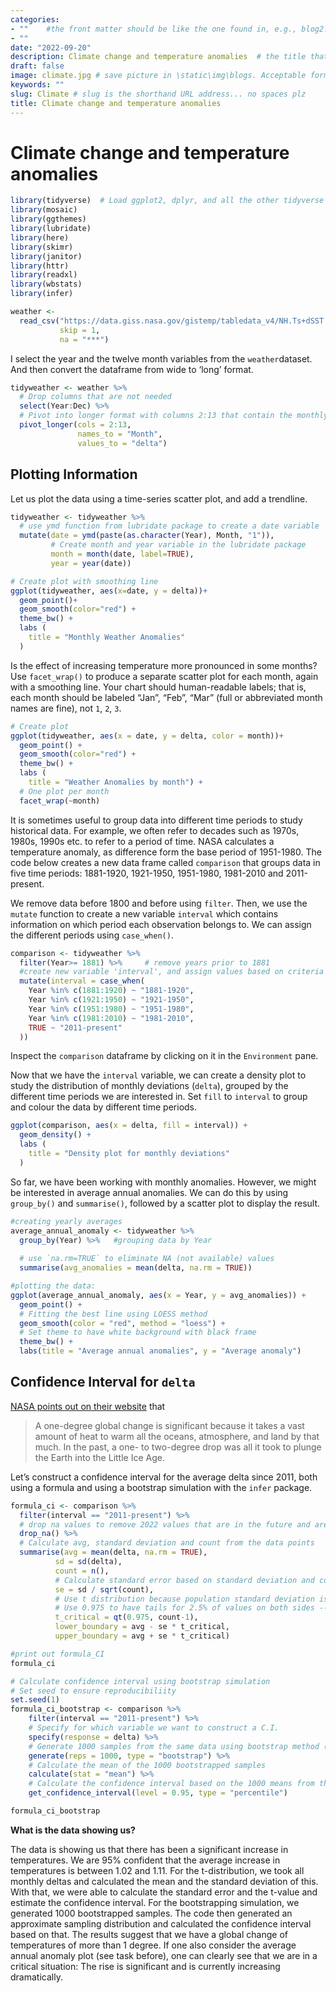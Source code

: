 ```yaml
---
categories:  
- ""    #the front matter should be like the one found in, e.g., blog2.md. It cannot be like the normal Rmd we used
- ""
date: "2022-09-20"
description: Climate change and temperature anomalies  # the title that will show up once someone gets to this page
draft: false
image: climate.jpg # save picture in \static\img\blogs. Acceptable formats= jpg, jpeg, or png . Your iPhone pics wont work
keywords: ""
slug: Climate # slug is the shorthand URL address... no spaces plz
title: Climate change and temperature anomalies
---
```


# Climate change and temperature anomalies

```r
library(tidyverse)  # Load ggplot2, dplyr, and all the other tidyverse packages
library(mosaic)
library(ggthemes)
library(lubridate)
library(here)
library(skimr)
library(janitor)
library(httr)
library(readxl)
library(wbstats)
library(infer)
```

```r

weather <- 
  read_csv("https://data.giss.nasa.gov/gistemp/tabledata_v4/NH.Ts+dSST.csv", 
           skip = 1, 
           na = "***")

```

I select the year and the twelve month variables from the
`weather`dataset. And then convert the dataframe from wide to 'long'
format.

```r
tidyweather <- weather %>% 
  # Drop columns that are not needed
  select(Year:Dec) %>% 
  # Pivot into longer format with columns 2:13 that contain the monthly data
  pivot_longer(cols = 2:13, 
               names_to = "Month", 
               values_to = "delta")
```

## Plotting Information

Let us plot the data using a time-series scatter plot, and add a
trendline.

```r

tidyweather <- tidyweather %>%
  # use ymd function from lubridate package to create a date variable
  mutate(date = ymd(paste(as.character(Year), Month, "1")),
         # Create month and year variable in the lubridate package
         month = month(date, label=TRUE),
         year = year(date))

# Create plot with smoothing line
ggplot(tidyweather, aes(x=date, y = delta))+
  geom_point()+
  geom_smooth(color="red") +
  theme_bw() +
  labs (
    title = "Monthly Weather Anomalies"
  )

```

Is the effect of increasing temperature more pronounced in some months?
Use `facet_wrap()` to produce a separate scatter plot for each month,
again with a smoothing line. Your chart should human-readable labels;
that is, each month should be labeled "Jan", "Feb", "Mar" (full or
abbreviated month names are fine), not `1`, `2`, `3`.

```r
# Create plot
ggplot(tidyweather, aes(x = date, y = delta, color = month))+
  geom_point() +
  geom_smooth(color="red") +
  theme_bw() +
  labs (
    title = "Weather Anomalies by month") + 
  # One plot per month
  facet_wrap(~month)
```

It is sometimes useful to group data into different time periods to
study historical data. For example, we often refer to decades such as
1970s, 1980s, 1990s etc. to refer to a period of time. NASA calculates a
temperature anomaly, as difference form the base period of 1951-1980.
The code below creates a new data frame called `comparison` that groups
data in five time periods: 1881-1920, 1921-1950, 1951-1980, 1981-2010
and 2011-present.

We remove data before 1800 and before using `filter`. Then, we use the
`mutate` function to create a new variable `interval` which contains
information on which period each observation belongs to. We can assign
the different periods using `case_when()`.

```r

comparison <- tidyweather %>% 
  filter(Year>= 1881) %>%     # remove years prior to 1881
  #create new variable 'interval', and assign values based on criteria below:
  mutate(interval = case_when(
    Year %in% c(1881:1920) ~ "1881-1920",
    Year %in% c(1921:1950) ~ "1921-1950",
    Year %in% c(1951:1980) ~ "1951-1980",
    Year %in% c(1981:2010) ~ "1981-2010",
    TRUE ~ "2011-present"
  ))

```

Inspect the `comparison` dataframe by clicking on it in the
`Environment` pane.

Now that we have the `interval` variable, we can create a density plot
to study the distribution of monthly deviations (`delta`), grouped by
the different time periods we are interested in. Set `fill` to
`interval` to group and colour the data by different time periods.

```r
ggplot(comparison, aes(x = delta, fill = interval)) + 
  geom_density() +
  labs (
    title = "Density plot for monthly deviations"
  )


```

So far, we have been working with monthly anomalies. However, we might
be interested in average annual anomalies. We can do this by using
`group_by()` and `summarise()`, followed by a scatter plot to display
the result.

```r

#creating yearly averages
average_annual_anomaly <- tidyweather %>% 
  group_by(Year) %>%   #grouping data by Year
  
  # use `na.rm=TRUE` to eliminate NA (not available) values 
  summarise(avg_anomalies = mean(delta, na.rm = TRUE)) 

#plotting the data:
ggplot(average_annual_anomaly, aes(x = Year, y = avg_anomalies)) + 
  geom_point() + 
  # Fitting the best line using LOESS method
  geom_smooth(color = "red", method = "loess") + 
  # Set theme to have white background with black frame
  theme_bw() + 
  labs(title = "Average annual anomalies", y = "Average anomaly")
```

## Confidence Interval for `delta`

[NASA points out on their
website](https://earthobservatory.nasa.gov/world-of-change/decadaltemp.php)
that

> A one-degree global change is significant because it takes a vast
> amount of heat to warm all the oceans, atmosphere, and land by that
> much. In the past, a one- to two-degree drop was all it took to plunge
> the Earth into the Little Ice Age.

Let's construct a confidence interval for the average delta since 2011,
both using a formula and using a bootstrap simulation with the `infer`
package.

```r

formula_ci <- comparison %>% 
  filter(interval == "2011-present") %>% 
  # drop na values to remove 2022 values that are in the future and are not yet available
  drop_na() %>% 
  # Calculate avg, standard deviation and count from the data points
  summarise(avg = mean(delta, na.rm = TRUE), 
          sd = sd(delta), 
          count = n(), 
          # Calculate standard error based on standard deviation and count
          se = sd / sqrt(count), 
          # Use t distribution because population standard deviation is not known
          # Use 0.975 to have tails for 2.5% of values on both sides --> results in 95% confidence interval 
          t_critical = qt(0.975, count-1), 
          lower_boundary = avg - se * t_critical, 
          upper_boundary = avg + se * t_critical) 

#print out formula_CI
formula_ci

# Calculate confidence interval using bootstrap simulation
# Set seed to ensure reproducibiliity
set.seed(1)
formula_ci_bootstrap <- comparison %>% 
    filter(interval == "2011-present") %>% 
    # Specify for which variable we want to construct a C.I.
    specify(response = delta) %>% 
    # Generate 1000 samples from the same data using bootstrap method (sampling with replacement)
    generate(reps = 1000, type = "bootstrap") %>% 
    # Calculate the mean of the 1000 bootstrapped samples
    calculate(stat = "mean") %>% 
    # Calculate the confidence interval based on the 1000 means from the bootstrapped samples
    get_confidence_interval(level = 0.95, type = "percentile")

formula_ci_bootstrap
```

**What is the data showing us?**

The data is showing us that there has been a significant increase in
temperatures. We are 95% confident that the average increase in
temperatures is between 1.02 and 1.11. For the t-distribution, we took
all monthly deltas and calculated the mean and the standard deviation of
this. With that, we were able to calculate the standard error and the
t-value and estimate the confidence interval. For the bootstrapping
simulation, we generated 1000 bootstrapped samples. The code then
generated an approximate sampling distribution and calculated the
confidence interval based on that. The results suggest that we have a
global change of temperatures of more than 1 degree. If one also
consider the average annual anomaly plot (see task before), one can
clearly see that we are in a critical situation: The rise is significant
and is currently increasing dramatically.
